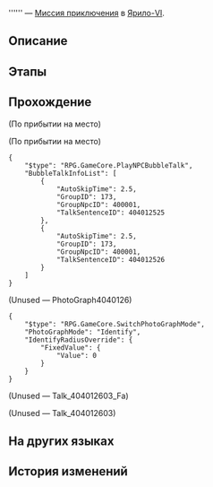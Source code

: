 {{Дополнить|Диалоги.}}
{{Миссия Инфобокс
|id              = 4040126
|Название        = 
|Изображение     = Миссия Освоения .png
|Тип             = Миссия приключения
|События         = 
|Глава           = 
|Условия         = Завершена [[Миссия Освоения]] ''[[Тишина галактики]]''
|Персонажи       = Первопроходец
|СтартЛокация    = [[Ярило-VI]] — [[Административный район]]
|Локации         = Административный район
|Предыдущая      = 
|Следующая       = 
|Награды         = Журнал приключений*2; Shield (Item)*20
}}
'''''' — [[Миссия приключения]] в [[Ярило-VI]].

==Описание==
{{Описание|<!--официальное описание из Перекрёстка судеб-->}}

==Этапы==


==Прохождение==
{{Дополнить}}

;(По прибытии на место)

;(По прибытии на место)
<pre>{
	"$type": "RPG.GameCore.PlayNPCBubbleTalk",
	"BubbleTalkInfoList": [
		{
			"AutoSkipTime": 2.5,
			"GroupID": 173,
			"GroupNpcID": 400001,
			"TalkSentenceID": 404012525
		},
		{
			"AutoSkipTime": 2.5,
			"GroupID": 173,
			"GroupNpcID": 400001,
			"TalkSentenceID": 404012526
		}
	]
}</pre>
<!--Unknown TalkSentence: 404012581-->
<!--Unknown TalkSentence: 404012582-->

;(Unused &mdash; PhotoGraph4040126)
<pre>{
	"$type": "RPG.GameCore.SwitchPhotoGraphMode",
	"PhotoGraphMode": "Identify",
	"IdentifyRadiusOverride": {
		"FixedValue": {
			"Value": 0
		}
	}
}</pre>

;(Unused &mdash; Talk_404012603_Fa)
:<!--1-second delay-->

;(Unused &mdash; Talk_404012603)
:<!--1-second delay-->
{{Диалог Конец}}

==На других языках==
{{На других языках
|en   = 
|zhs  = 
|zht  = 
|ja   = 
|ko   = 
|es   = 
|fr   = 
|ru   = 
|th   = 
|vi   = 
|de   = 
|id   = 
|pt   = 
}}

==История изменений==
{{История изменений|2.7}}
